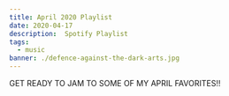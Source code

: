 ```yaml
---
title: April 2020 Playlist
date: 2020-04-17
description:  Spotify Playlist
tags:
  - music
banner: ./defence-against-the-dark-arts.jpg
---
```




GET READY TO JAM TO SOME OF MY APRIL FAVORITES!!

<SpotifyPlayer
  uri="spotify:user:vish4nu:playlist:5iaPDy79wzhs7hhXujwAXv"
  size="large"
  theme="black"
  view="list"
/>
